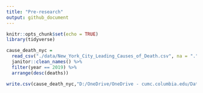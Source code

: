 ```yaml
---
title: "Pre-research"
output: github_document
---
```


```r
knitr::opts_chunk$set(echo = TRUE)
library(tidyverse)
```

```r
cause_death_nyc = 
  read_csv("./data/New_York_City_Leading_Causes_of_Death.csv", na = ".") %>%
  janitor::clean_names() %>%
  filter(year == 2019) %>%
  arrange(desc(deaths))

write.csv(cause_death_nyc,"D:/OneDrive/OneDrive - cumc.columbia.edu/Data Science R/p8105_fnp_NYCDeathCause/data/cause_death_nyc.csv", row.names = FALSE)
```









